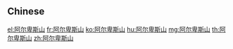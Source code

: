 ==Chinese==
{{zh-see|阿爾卑斯山}}

[[el:阿尔卑斯山]]
[[fr:阿尔卑斯山]]
[[ko:阿尔卑斯山]]
[[hu:阿尔卑斯山]]
[[mg:阿尔卑斯山]]
[[th:阿尔卑斯山]]
[[zh:阿尔卑斯山]]